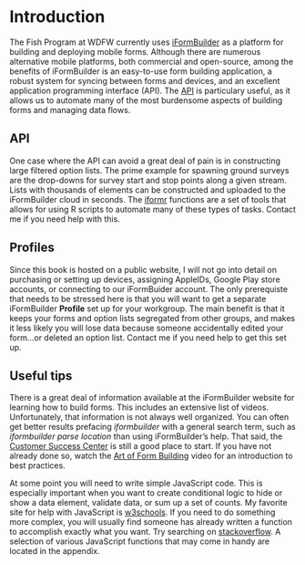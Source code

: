 # Introduction {#intro}

The Fish Program at WDFW currently uses [iFormBuilder](https://www.zerionsoftware.com/iformbuilder/) as a platform for building and deploying mobile forms. Although there are numerous alternative mobile platforms, both commercial and open-source, among the benefits of iFormBuilder is an easy-to-use form building application, a robust system for syncing between forms and devices, and an excellent application programming interface (API). The [API](http://docs.iformbuilder.apiary.io/#) is particulary useful, as it allows us to automate many of the most burdensome aspects of building forms and managing data flows.

## API

One case where the API can avoid a great deal of pain is in constructing large filtered option lists. The prime example for spawning ground surveys are the drop-downs for survey start and stop points along a given stream. Lists with thousands of elements can be constructed and uploaded to the iFormBuilder cloud in seconds. The [iformr](https://github.com/arestrom/iformr) functions are a set of tools that allows for using R scripts to automate many of these types of tasks. Contact me if you need help with this.

## Profiles

Since this book is hosted on a public website, I will not go into detail on purchasing or setting up devices, assigning AppleIDs, Google Play store accounts, or connecting to our iFormBuider account. The only prerequiste that needs to be stressed here is that you will want to get a separate iFormBuilder **Profile** set up for your workgroup. The main benefit is that it keeps your forms and option lists segregated from other groups, and makes it less likely you will lose data because someone accidentally edited your form...or deleted an option list. Contact me if you need help to get this set up.

## Useful tips

There is a great deal of information available at the iFormBuilder website for learning how to build forms. This includes an extensive list of videos. Unfortunately, that information is not always well organized. You can often get better results prefacing *iformbuilder* with a general search term, such as *iformbuilder parse location* than using iFormBuilder's help. That said, the [Customer Success Center](https://iformbuilder.zendesk.com/hc/en-us) is still a good place to start. If you have not already done so, watch the [Art of Form Building](https://www.zerionsoftware.com/recording/form-builder-101-may-2016/) video for an introduction to best practices. 

At some point you will need to write simple JavaScript code. This is especially important when you want to create conditional logic to hide or show a data element, validate data, or sum up a set of counts. My favorite site for help with JavaScript is [w3schools](https://iformbuilder.zendesk.com/hc/en-us). If you need to do something more complex, you will usually find someone has already written a function to accomplish exactly what you want. Try searching on [stackoverflow](https://stackoverflow.com/questions/tagged/javascript). A selection of various JavaScript functions that may come in handy are located in the appendix. 




